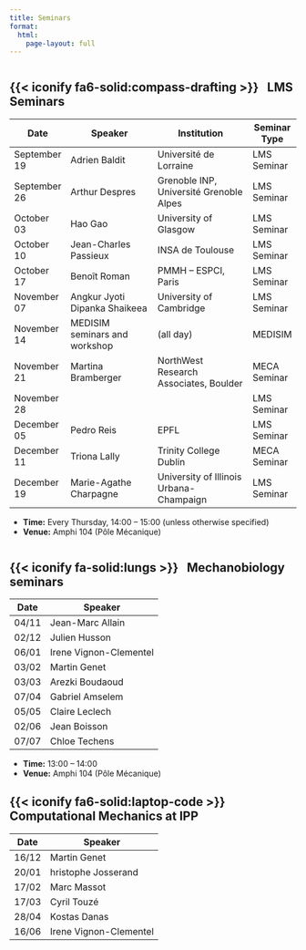 ```yaml
---
title: Seminars
format:
  html:
    page-layout: full
---
```


:::: {style='margin-top: 3em;'}
::::

## {{< iconify fa6-solid:compass-drafting >}} &nbsp; LMS Seminars

| Date           | Speaker                              | Institution                               | Seminar Type |
|----------------|--------------------------------------|-------------------------------------------|--------------|
| September 19   | Adrien Baldit                        | Université de Lorraine                    | LMS Seminar  |
| September 26   | Arthur Despres                       | Grenoble INP, Université Grenoble Alpes   | LMS Seminar  |
| October 03     | Hao Gao                              | University of Glasgow                     | LMS Seminar  |
| October 10     | Jean-Charles Passieux                | INSA de Toulouse                          | LMS Seminar  |
| October 17     | Benoît Roman                         | PMMH – ESPCI, Paris                       | LMS Seminar  |
| November 07    | Angkur Jyoti Dipanka Shaikeea        | University of Cambridge                   | LMS Seminar  |
| November 14    | MEDISIM seminars and workshop        | (all day)                                 | MEDISIM      |
| November 21    | Martina Bramberger                   | NorthWest Research Associates, Boulder    | MECA Seminar |
| November 28    |                                      |                                           | LMS Seminar  |
| December 05    | Pedro Reis                           | EPFL                                      | LMS Seminar  |
| December 11    | Triona Lally                         | Trinity College Dublin                    | MECA Seminar |
| December 19    | Marie-Agathe Charpagne               | University of Illinois Urbana-Champaign   | LMS Seminar  |

- **Time:** Every Thursday, 14:00 – 15:00 (unless otherwise specified)
- **Venue:** Amphi 104 (Pôle Mécanique)

:::: {style='margin-top: 3em;'}
::::

## {{< iconify fa-solid:lungs >}} &nbsp; Mechanobiology seminars

| Date       | Speaker                |
|------------|-------------------------|
| 04/11      | Jean-Marc Allain        |
| 02/12      | Julien Husson           |
| 06/01      | Irene Vignon-Clementel  |
| 03/02      | Martin Genet            |
| 03/03      | Arezki Boudaoud         |
| 07/04      | Gabriel Amselem         |
| 05/05      | Claire Leclech          |
| 02/06      | Jean Boisson            |
| 07/07      | Chloe Techens           |

- **Time:** 13:00 – 14:00 
- **Venue:** Amphi 104 (Pôle Mécanique)

## {{< iconify fa6-solid:laptop-code >}} &nbsp; Computational Mechanics at IPP

| Date       | Speaker                |
|------------|-------------------------|
| 16/12      | Martin Genet            |
| 20/01      | hristophe Josserand     |
| 17/02      | Marc Massot             |
| 17/03      | Cyril Touzé             |
| 28/04      | Kostas Danas            |
| 16/06      | Irene Vignon-Clementel  |